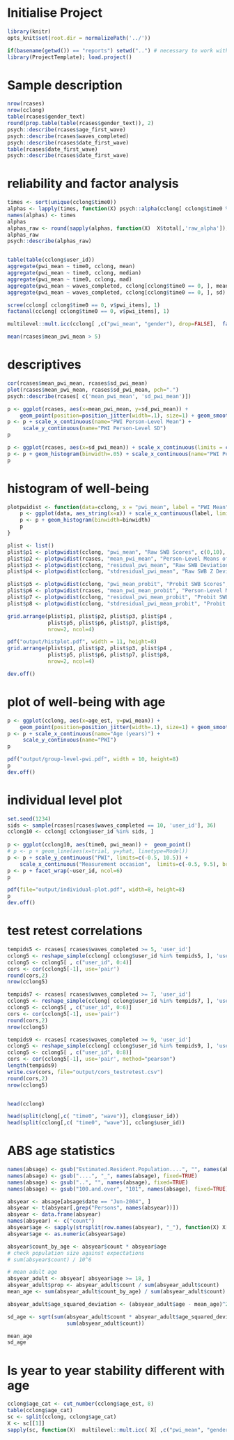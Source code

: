 # Initialise Project
```r
library(knitr)
opts_knit$set(root.dir = normalizePath('../'))
```

```r
if(basename(getwd()) == "reports") setwd("..") # necessary to work with projecttemplate
library(ProjectTemplate); load.project()

```             


# Sample description
```r
nrow(rcases)
nrow(cclong)
table(rcases$gender_text)
round(prop.table(table(rcases$gender_text)), 2)
psych::describe(rcases$age_first_wave)
psych::describe(rcases$waves_completed)
psych::describe(rcases$date_first_wave)
table(rcases$date_first_wave)
psych::describe(rcases$date_first_wave)
```


# reliability and factor analysis
```r
times <- sort(unique(cclong$time0))
alphas <- lapply(times, function(X) psych::alpha(cclong[ cclong$time0 %in% X ,v$pwi_items]))
names(alphas) <- times
alphas
alphas_raw <- round(sapply(alphas, function(X)  X$total[,'raw_alpha']), 2)
alphas_raw
psych::describe(alphas_raw)


table(table(cclong$user_id))
aggregate(pwi_mean ~ time0, cclong, mean)
aggregate(pwi_mean ~ time0, cclong, median)
aggregate(pwi_mean ~ time0, cclong, mad)
aggregate(pwi_mean ~ waves_completed, cclong[cclong$time0 == 0, ], mean)
aggregate(pwi_mean ~ waves_completed, cclong[cclong$time0 == 0, ], sd)

scree(cclong[ cclong$time0 == 0, v$pwi_items], 1)
factanal(cclong[ cclong$time0 == 0, v$pwi_items], 1)

multilevel::mult.icc(cclong[ ,c("pwi_mean", "gender"), drop=FALSE],  factor(cclong$user_id))

mean(rcases$mean_pwi_mean > 5)
```

# descriptives
```r
cor(rcases$mean_pwi_mean, rcases$sd_pwi_mean)
plot(rcases$mean_pwi_mean, rcases$sd_pwi_mean, pch=".")
psych::describe(rcases[ c('mean_pwi_mean', 'sd_pwi_mean')])

p <- ggplot(rcases, aes(x=mean_pwi_mean, y=sd_pwi_mean)) + 
    geom_point(position=position_jitter(width=.1), size=1) + geom_smooth()
p <- p + scale_x_continuous(name="PWI Person-Level Mean") +
     scale_y_continuous(name="PWI Person-Level SD")
p

p <- ggplot(rcases, aes(x=sd_pwi_mean)) + scale_x_continuous(limits = c(0,3))
p <- p + geom_histogram(binwidth=.05) + scale_x_continuous(name="PWI Person-Level SD")
p
```

# histogram of well-being
```r
plotpwidist <- function(data=cclong, x = "pwi_mean", label = "PWI Mean" , limits = c(0,10), binwidth=.3) {
    p <- ggplot(data, aes_string(x=x)) + scale_x_continuous(label, limits = limits) + scale_y_continuous("Count")
    p <- p + geom_histogram(binwidth=binwidth)
    p
}

plist <- list()
plist$p1 <- plotpwidist(cclong, "pwi_mean", "Raw SWB Scores", c(0,10), .3)
plist$p2 <- plotpwidist(rcases, "mean_pwi_mean", "Person-Level Means of \nRaw SWB Scores", c(0,10), .2)
plist$p3 <- plotpwidist(cclong, "residual_pwi_mean", "Raw SWB Deviations from \nRaw Person-Level Means", c(-5,5), .3)
plist$p4 <- plotpwidist(cclong, "stdresidual_pwi_mean", "Raw SWB Z Deviations from \nRaw Person-Level Means", c(-3,3), .1)

plist$p5 <- plotpwidist(cclong, "pwi_mean_probit", "Probit SWB Scores", c(-2,2), .15)
plist$p6 <- plotpwidist(rcases, "mean_pwi_mean_probit", "Person-Level Means of \nProbit SWB Scores", c(-2,2), .05)
plist$p7 <- plotpwidist(cclong, "residual_pwi_mean_probit", "Probit SWB Deviations from \nProbit Person-Level Means", c(-1.5,1.5), .05)
plist$p8 <- plotpwidist(cclong, "stdresidual_pwi_mean_probit", "Probit SWB Z Deviations from \nProbit Person-Level Means", c(-3, 3), .1)

grid.arrange(plist$p1, plist$p2, plist$p3, plist$p4 ,
             plist$p5, plist$p6, plist$p7, plist$p8,
             nrow=2, ncol=4)

pdf("output/histplot.pdf", width = 11, height=8)
grid.arrange(plist$p1, plist$p2, plist$p3, plist$p4 ,
             plist$p5, plist$p6, plist$p7, plist$p8,
             nrow=2, ncol=4)

dev.off()
```

# plot of well-being with age
```r
p <- ggplot(cclong, aes(x=age_est, y=pwi_mean)) + 
    geom_point(position=position_jitter(width=.1), size=1) + geom_smooth()
p <- p + scale_x_continuous(name="Age (years)") +
     scale_y_continuous(name="PWI")
p

pdf("output/group-level-pwi.pdf", width = 10, height=8)
p 
dev.off()
```

# individual level plot
```r
set.seed(1234)
sids <- sample(rcases[rcases$waves_completed == 10, 'user_id'], 36)
cclong10 <- cclong[ cclong$user_id %in% sids, ]
    
p <- ggplot(cclong10, aes(time0, pwi_mean)) +  geom_point()
# p <- p + geom_line(aes(x=trial, y=yhat, linetype=Model))
p <- p + scale_y_continuous("PWI", limits=c(-0.5, 10.5)) + 
    scale_x_continuous("Measurement occasion",  limits=c(-0.5, 9.5), breaks=c(0,1,2,3,4,5,6,7,8,9))
p <- p + facet_wrap(~user_id, ncol=6) 
p

pdf(file="output/individual-plot.pdf", width=8, height=8)
p
dev.off()

```

# test retest correlations
```r

tempids5 <- rcases[ rcases$waves_completed >= 5, 'user_id']
cclong5 <- reshape_simple(cclong[ cclong$user_id %in% tempids5, ], 'user_id', 'time0', 'pwi_mean')
cclong5 <- cclong5[ , c("user_id", 0:4)]
cors <- cor(cclong5[-1], use='pair')
round(cors,2)
nrow(cclong5)

tempids7 <- rcases[ rcases$waves_completed >= 7, 'user_id']
cclong5 <- reshape_simple(cclong[ cclong$user_id %in% tempids7, ], 'user_id', 'time0', 'pwi_mean')
cclong5 <- cclong5[ , c("user_id", 0:6)]
cors <- cor(cclong5[-1], use='pair')
round(cors,2)
nrow(cclong5)

tempids9 <- rcases[ rcases$waves_completed >= 9, 'user_id']
cclong5 <- reshape_simple(cclong[ cclong$user_id %in% tempids9, ], 'user_id', 'time0', 'pwi_mean')
cclong5 <- cclong5[ , c("user_id", 0:8)]
cors <- cor(cclong5[-1], use='pair', method="pearson")
length(tempids9)
write.csv(cors, file="output/cors_testretest.csv")
round(cors,2)
nrow(cclong5)


head(cclong)

head(split(clong[,c( "time0", "wave")], clong$user_id))
head(split(cclong[,c( "time0", "wave")], cclong$user_id))


```


# ABS age statistics
```r
names(absage) <- gsub("Estimated.Resident.Population....", "", names(absage))
names(absage) <- gsub("....", "_", names(absage), fixed=TRUE)
names(absage) <- gsub("..", "", names(absage), fixed=TRUE)
names(absage) <- gsub("100.and.over", "101", names(absage), fixed=TRUE)

absyear <- absage[absage$date == "Jun-2004", ]
absyear <- t(absyear[,grep("Persons", names(absyear))])
absyear <- data.frame(absyear)
names(absyear) <- c("count")
absyear$age <- sapply(strsplit(row.names(absyear), "_"), function(X) X[2])
absyear$age <- as.numeric(absyear$age)

absyear$count_by_age <- absyear$count * absyear$age
# check population size against expectations
# sum(absyear$count) / 10^6

# mean adult age
absyear_adult <- absyear[ absyear$age >= 18, ]
absyear_adult$prop <- absyear_adult$count / sum(absyear_adult$count)
mean_age <- sum(absyear_adult$count_by_age) / sum(absyear_adult$count)

absyear_adult$age_squared_deviation <- (absyear_adult$age - mean_age)^2

sd_age <- sqrt(sum(absyear_adult$count * absyear_adult$age_squared_deviation) /
                   sum(absyear_adult$count))

mean_age
sd_age

```

# Is year to year stability different with age
```r
cclong$age_cat <- cut_number(cclong$age_est, 8)
table(cclong$age_cat)
sc <- split(cclong, cclong$age_cat)
X <- sc[[1]]
sapply(sc, function(X)  multilevel::mult.icc( X[ ,c("pwi_mean", "gender"), drop=FALSE] ,  factor(X[ ,"user_id"]))[1,"ICC1"])
```





